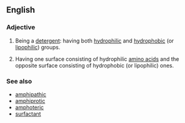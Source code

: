 ==English==

===Adjective===
{{en-adj}}

# {{chemistry|of a [[molecule]]}} Being a [[detergent]]: having both [[hydrophilic]] and [[hydrophobic]] (or [[lipophilic]]) groups.
# {{context|biochemistry|of a [[protein]]|especially an [[alpha helix]]}} Having one surface consisting of hydrophilic [[amino acids]] and the opposite surface consisting of hydrophobic (or lipophilic) ones.

===See also===
* [[amphipathic]]
* [[amphiprotic]]
* [[amphoteric]]
* [[surfactant]]